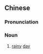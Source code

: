 ==Chinese==
{{zh-forms|type=21}}

===Pronunciation===
{{zh-pron
|m=xiàyǔtiān
|c=haa6 jyu5 tin1
|cat=n
}}

===Noun===
{{zh-noun}}

# [[rainy]] [[day]]